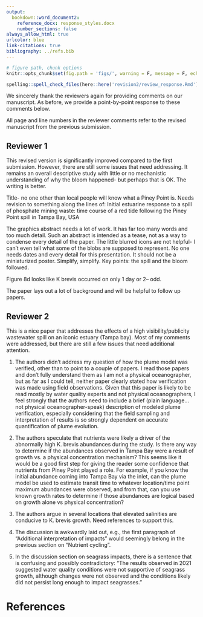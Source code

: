 ```yaml
---
output: 
  bookdown::word_document2:
    reference_docx: response_styles.docx
    number_sections: false
always_allow_html: true
urlcolor: blue
link-citations: true
bibliography: ../refs.bib
---
```


```r
# figure path, chunk options
knitr::opts_chunk$set(fig.path = 'figs/', warning = F, message = F, echo = F, cache = F, dev.args = list(family = 'serif'), dpi = 300, warning = F)
```

```r
spelling::spell_check_files(here::here('revision2/review_response.Rmd'))
```

We sincerely thank the reviewers again for providing comments on our manuscript.  As before, we provide a point-by-point response to these comments below. 

All page and line numbers in the reviewer comments refer to the revised manuscript from the previous submission.

## Reviewer 1

This revised version is significantly improved compared to the first submission. However, there are still some issues that need addressing. It remains an overall descriptive study with little or no mechanistic understanding of why the bloom happened- but perhaps that is OK. The writing is better.

Title- no one other than local people will know what a Piney Point is. Needs revision to something along the lines of: Initial estuarine response to a spill of phosphate mining waste: time course of a red tide following  the Piney Point spill in Tampa Bay, USA

The graphics abstract needs a lot of work. It has far too many words and too much detail. Such an abstract is intended as a tease, not as a way to condense every detail of the paper. The little blurred icons are not helpful- I can't even tell what some of the blobs are supposed to represent. No one needs dates and every detail for this presentation. It should not be a miniaturized poster. Simplify, simplify. Key points: the spill and the bloom followed.

Figure 8d looks like K brevis occurred on only 1 day or 2-- odd.

The paper lays out a lot of background and will be helpful to follow up papers.

## Reviewer 2

This is a nice paper that addresses the effects of a high visibility/publicity wastewater spill on an iconic estuary (Tampa bay). Most of my comments were addressed, but there are still a few issues that need additional attention.

1. The authors didn't address my question of how the plume model was verified, other than to point to a couple of papers. I read those papers and don't fully understand them as I am not a physical oceanographer, but as far as I could tell, neither paper clearly stated how verification was made using field observations. Given that this paper is likely to be read mostly by water quality experts and not physical oceanographers, I feel strongly that the authors need to include a brief (plain language… not physical oceanographer-speak) description of modeled plume verification, especially considering that the field sampling and interpretation of results is so strongly dependent on accurate quantification of plume evolution.

2. The authors speculate that nutrients were likely a driver of the abnormally high K. brevis abundances during the study. Is there any way to determine if the abundances observed in Tampa Bay were a result of growth vs. a physical concentration mechanism? This seems like it would be a good first step for giving the reader some confidence that nutrients from Piney Point played a role. For example, if you know the initial abundance coming into Tampa Bay via the inlet, can the plume model be used to estimate transit time to whatever location/time point maximum abundances were observed, and from that, can you use known growth rates to determine if those abundances are logical based on growth alone vs physical concentration?

3. The authors argue in several locations that elevated salinities are conducive to K. brevis growth. Need references to support this.

4. The discussion is awkwardly laid out, e.g., the first paragraph of "Additional interpretation of impacts" would seemingly belong in the previous section on "Nutrient cycling".

5. In the discussion section on seagrass impacts, there is a sentence that is confusing and possibly contradictory: "The results observed in 2021 suggested water quality conditions were not supportive of seagrass growth, although changes were not observed and the conditions likely did not persist long enough to impact seagrasses."

# References